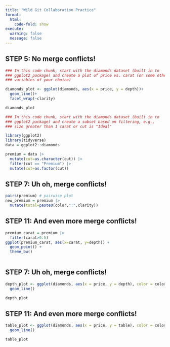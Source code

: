 ```yaml
---
title: "Wild Git Collaboration Practice"
format: 
  html:
    code-fold: show
execute: 
  warning: false
  message: false
---
```



## STEP 5: No merge conflicts!

```r
### In this code chunk, start with the diamonds dataset (built in to
### ggplot2 package) and create a plot of price vs. carat (or some other
### variables of your choice)

diamonds_plot <- ggplot(diamonds, aes(x = price, y = depth))+
  geom_line()+
  facet_wrap(~clarity)

diamonds_plot
```

```r
### In this code chunk, start with the diamonds dataset (built in to
### ggplot2 package) and create a subset based on filtering, e.g., 
### size greater than 1 carat or cut is "Ideal"

library(ggplot2)
library(tidyverse)
data = ggplot2::diamonds

premium = data |>
  mutate(cut=as.character(cut)) |>
  filter(cut == "Premium") |>
  mutate(cut=as.factor(cut))
```

## STEP 7: Uh oh, merge conflicts!

```r
pairs(premium) # pairwise plot
new_premium = premium |>
  mutate(total=paste0(color,":",clarity))
```

## STEP 11: And even more merge conflicts!

```r
premium_carat = premium |>
  filter(carat>0.5)
ggplot(premium_carat, aes(x=carat, y=depth)) +
  geom_point() +
  theme_bw()
  


```

## STEP 7: Uh oh, merge conflicts!

```r
depth_plot <- ggplot(diamonds, aes(x = price, y = depth), color = color)+
  geom_line()

depth_plot
```

## STEP 11: And even more merge conflicts!

```r
table_plot <- ggplot(diamonds, aes(x = price, y = table), color = color)+
  geom_line()

table_plot
```
